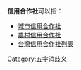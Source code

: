 '''信用合作社'''可以指：
*[[城市信用合作社|城市信用合作社]]
*[[農村信用合作社|農村信用合作社]]
*[[台灣信用合作社列表|台灣信用合作社列表]]
{{disambig}}
[[Category:五字消歧义|Category:五字消歧义]]